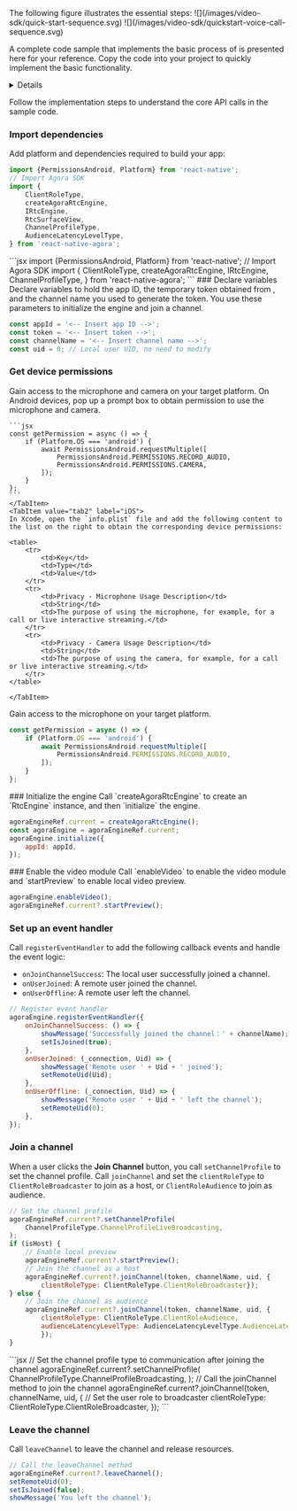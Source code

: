 
<PlatformWrapper platform="react-native">
The following figure illustrates the essential steps:
<ProductWrapper notAllowed="voice-calling">
![](/images/video-sdk/quick-start-sequence.svg)
</ProductWrapper>
<ProductWrapper product="voice-calling">
![](/images/video-sdk/quickstart-voice-call-sequence.svg)
</ProductWrapper>

A complete code sample that implements the basic process of <Vpd k="NAME" /> is presented here for your reference. Copy the code into your project to quickly implement the basic functionality.

<details> 
<ProductWrapper notAllowed="voice-calling">
<summary>Complete sample code for real-time audio and video interaction</summary>

```jsx
// Import React Hooks
import React, { useRef, useState, useEffect } from 'react';
// Import user interface elements
import {
    SafeAreaView,
    ScrollView,
    StyleSheet,
    Text,
    View,
} from 'react-native';
// Import components for obtaining Android device permissions
import { PermissionsAndroid, Platform } from 'react-native';
// Import Agora SDK
import {
    ClientRoleType,
    createAgoraRtcEngine,
    IRtcEngine,
    ChannelProfileType,
} from 'react-native-agora';

// Define basic information
const appId = '<-- Insert App ID -->';
const token = '<-- Insert Token -->';
const channelName = '<-- Insert Channel Name -->';
const uid = 0; // Local user UID, no need to modify

const App = () => {
    const agoraEngineRef = useRef<IRtcEngine>(); // IRtcEngine instance
    const [isJoined, setIsJoined] = useState(false); // Whether the local user has joined the channel
    const [remoteUid, setRemoteUid] = useState(0); // Remote user UID
    const [message, setMessage] = useState(''); // User prompt message

    // Initialize the engine when starting the App
    useEffect(() => {
        setupVideoSDKEngine();
    });
    const setupVideoSDKEngine = async () => {
        try {
            // Create RtcEngine after checking and obtaining device permissions
            if (Platform.OS === 'android') {
                await getPermission();
            }
            agoraEngineRef.current = createAgoraRtcEngine();
            const agoraEngine = agoraEngineRef.current;

            // Register event callbacks
            agoraEngine.registerEventHandler({
                onJoinChannelSuccess: () => {
                    showMessage('Successfully joined the channel: ' + channelName);
                    setIsJoined(true);
                },
                onUserJoined: (_connection, Uid) => {
                    showMessage('Remote user ' + Uid + ' has joined');
                    setRemoteUid(Uid);
                },
                onUserOffline: (_connection, Uid) => {
                    showMessage('Remote user ' + Uid + ' has left the channel');
                    setRemoteUid(0);
                },
            });
            // Initialize the engine
            agoraEngine.initialize({
                appId: appId,
            });
        } catch (e) {
            console.log(e);
        }
    };

    // Define the join method called after clicking the join channel button
    const join = async () => {
        if (isJoined) {
            return;
        }
        try {
            // Set the channel profile type to live broadcasting after joining the channel
            agoraEngineRef.current?.setChannelProfile(
                ChannelProfileType.ChannelProfileBroadcasting,
            );
            // Call the joinChannel method to join the channel
            agoraEngineRef.current?.joinChannel(token, channelName, uid, {
                // Set the user role to broadcaster
                clientRoleType: ClientRoleType.ClientRoleBroadcaster,
            });
        } catch (e) {
            console.log(e);
        }
    };
    // Define the leave method called after clicking the leave channel button
    const leave = () => {
        try {
            // Call the leaveChannel method to leave the channel
            agoraEngineRef.current?.leaveChannel();
            setRemoteUid(0);
            setIsJoined(false);
            showMessage('Left the channel');
        } catch (e) {
            console.log(e);
        }
    };

    // Render the user interface
    return (
        <SafeAreaView style={styles.main}>
            <Text style={styles.head}>Agora Voice Call Quick Start</Text>
            <View style={styles.btnContainer}>
                <Text onPress={join} style={styles.button}>
                    Join Channel
                </Text>
                <Text onPress={leave} style={styles.button}>
                    Leave Channel
                </Text>
            </View>
            <ScrollView
                style={styles.scroll}
                contentContainerStyle={styles.scrollContainer}>
                {isJoined ? (
                    <Text>Local user UID: {uid}</Text>
                ) : (
                    <Text>Join a channel</Text>
                )}
                {isJoined && remoteUid !== 0 ? (
                    <Text>Remote user UID: {remoteUid}</Text>
                ) : (
                    <Text>Waiting for remote users to join</Text>
                )}
                <Text>{message}</Text>
            </ScrollView>
        </SafeAreaView>
    );

    // Display message
    function showMessage(msg: string) {
        setMessage(msg);
    }
};

// Define user interface styles
const styles = StyleSheet.create({
    button: {
        paddingHorizontal: 25,
        paddingVertical: 4,
        fontWeight: 'bold',
        color: '#ffffff',
        backgroundColor: '#0055cc',
        margin: 5,
    },
    main: { flex: 1, alignItems: 'center' },
    scroll: { flex: 1, backgroundColor: '#ddeeff', width: '100%' },
    scrollContainer: { alignItems: 'center' },
    videoView: { width: '90%', height: 200 },
    btnContainer: { flexDirection: 'row', justifyContent: 'center' },
    head: { fontSize: 20 },
});

const getPermission = async () => {
    if (Platform.OS === 'android') {
        await PermissionsAndroid.requestMultiple([
            PermissionsAndroid.PERMISSIONS.RECORD_AUDIO,
        ]);
    }
};

export default App;
```
</ProductWrapper>
<ProductWrapper product="voice-calling">
<summary>Complete sample code for real-time audio interaction</summary>

```jsx
// Import React Hooks
import React, { useRef, useState, useEffect } from 'react';
// Import user interface elements
import {
    SafeAreaView,
    ScrollView,
    StyleSheet,
    Text,
    View,
} from 'react-native';
// Import components for obtaining Android device permissions
import { PermissionsAndroid, Platform } from 'react-native';
// Import Agora SDK
import {
    ClientRoleType,
    createAgoraRtcEngine,
    IRtcEngine,
    ChannelProfileType,
} from 'react-native-agora';

// Define basic information
const appId = '<-- Insert App ID -->';
const token = '<-- Insert Token -->';
const channelName = '<-- Insert Channel Name -->';
const uid = 0; // Local user UID, no need to modify

const App = () => {
    const agoraEngineRef = useRef<IRtcEngine>(); // IRtcEngine instance
    const [isJoined, setIsJoined] = useState(false); // Whether the local user has joined the channel
    const [remoteUid, setRemoteUid] = useState(0); // Remote user UID
    const [message, setMessage] = useState(''); // User prompt message

    // Initialize the engine when starting the App
    useEffect(() => {
        setupVideoSDKEngine();
    });
    const setupVideoSDKEngine = async () => {
        try {
            // Create RtcEngine after checking and obtaining device permissions
            if (Platform.OS === 'android') {
                await getPermission();
            }
            agoraEngineRef.current = createAgoraRtcEngine();
            const agoraEngine = agoraEngineRef.current;

            // Register event callbacks
            agoraEngine.registerEventHandler({
                onJoinChannelSuccess: () => {
                    showMessage('Successfully joined the channel: ' + channelName);
                    setIsJoined(true);
                },
                onUserJoined: (_connection, Uid) => {
                    showMessage('Remote user ' + Uid + ' has joined');
                    setRemoteUid(Uid);
                },
                onUserOffline: (_connection, Uid) => {
                    showMessage('Remote user ' + Uid + ' has left the channel');
                    setRemoteUid(0);
                },
            });
            // Initialize the engine
            agoraEngine.initialize({
                appId: appId,
            });
        } catch (e) {
            console.log(e);
        }
    };

    // Define the join method called after clicking the join channel button
    const join = async () => {
        if (isJoined) {
            return;
        }
        try {
            // Set the channel profile type to live broadcasting after joining the channel
            agoraEngineRef.current?.setChannelProfile(
                ChannelProfileType.ChannelProfileBroadcasting,
            );
            // Call the joinChannel method to join the channel
            agoraEngineRef.current?.joinChannel(token, channelName, uid, {
                // Set the user role to broadcaster
                clientRoleType: ClientRoleType.ClientRoleBroadcaster,
            });
        } catch (e) {
            console.log(e);
        }
    };
    // Define the leave method called after clicking the leave channel button
    const leave = () => {
        try {
            // Call the leaveChannel method to leave the channel
            agoraEngineRef.current?.leaveChannel();
            setRemoteUid(0);
            setIsJoined(false);
            showMessage('Left the channel');
        } catch (e) {
            console.log(e);
        }
    };

    // Render the user interface
    return (
        <SafeAreaView style={styles.main}>
            <Text style={styles.head}>Agora Voice Call Quick Start</Text>
            <View style={styles.btnContainer}>
                <Text onPress={join} style={styles.button}>
                    Join Channel
                </Text>
                <Text onPress={leave} style={styles.button}>
                    Leave Channel
                </Text>
            </View>
            <ScrollView
                style={styles.scroll}
                contentContainerStyle={styles.scrollContainer}>
                {isJoined ? (
                    <Text>Local user UID: {uid}</Text>
                ) : (
                    <Text>Join a channel</Text>
                )}
                {isJoined && remoteUid !== 0 ? (
                    <Text>Remote user UID: {remoteUid}</Text>
                ) : (
                    <Text>Waiting for remote users to join</Text>
                )}
                <Text>{message}</Text>
            </ScrollView>
        </SafeAreaView>
    );

    // Display message
    function showMessage(msg: string) {
        setMessage(msg);
    }
};

// Define user interface styles
const styles = StyleSheet.create({
    button: {
        paddingHorizontal: 25,
        paddingVertical: 4,
        fontWeight: 'bold',
        color: '#ffffff',
        backgroundColor: '#0055cc',
        margin: 5,
    },
    main: { flex: 1, alignItems: 'center' },
    scroll: { flex: 1, backgroundColor: '#ddeeff', width: '100%' },
    scrollContainer: { alignItems: 'center' },
    videoView: { width: '90%', height: 200 },
    btnContainer: { flexDirection: 'row', justifyContent: 'center' },
    head: { fontSize: 20 },
});

const getPermission = async () => {
    if (Platform.OS === 'android') {
        await PermissionsAndroid.requestMultiple([
            PermissionsAndroid.PERMISSIONS.RECORD_AUDIO,
        ]);
    }
};

export default App;
```
</ProductWrapper>
</details>

Follow the implementation steps to understand the core API calls in the sample code.

### Import dependencies
Add platform and <Vg k="COMPANY"/> dependencies required to build your app:
<ProductWrapper notAllowed="voice-calling">

```jsx
import {PermissionsAndroid, Platform} from 'react-native';
// Import Agora SDK
import {
    ClientRoleType,
    createAgoraRtcEngine,
    IRtcEngine,
    RtcSurfaceView,
    ChannelProfileType,
    AudienceLatencyLevelType,
} from 'react-native-agora';
```
</ProductWrapper>
<ProductWrapper product="voice-calling">
```jsx
import {PermissionsAndroid, Platform} from 'react-native';
// Import Agora SDK
import {
    ClientRoleType,
    createAgoraRtcEngine,
    IRtcEngine,
    ChannelProfileType,
} from 'react-native-agora';
```
</ProductWrapper>
### Declare variables
Declare variables to hold the app ID, the temporary token obtained from <Vg k="CONSOLE"/>, and the channel name you used to generate the token. You use these parameters to initialize the engine and join a channel.

```jsx
const appId = '<-- Insert app ID -->';
const token = '<-- Insert token -->';
const channelName = '<-- Insert channel name -->';
const uid = 0; // Local user UID, no need to modify
```

### Get device permissions
<ProductWrapper notAllowed="voice-calling">
Gain access to the microphone and camera on your target platform.

<Tabs groupId="platform">
    <TabItem value="tab1" label="Android" default>
    On Android devices, pop up a prompt box to obtain permission to use the microphone and camera.

    ```jsx
    const getPermission = async () => {
        if (Platform.OS === 'android') {
            await PermissionsAndroid.requestMultiple([
                PermissionsAndroid.PERMISSIONS.RECORD_AUDIO,
                PermissionsAndroid.PERMISSIONS.CAMERA,
            ]);
        }
    };
    ```
    </TabItem>
    <TabItem value="tab2" label="iOS">
    In Xcode, open the `info.plist` file and add the following content to the list on the right to obtain the corresponding device permissions:

    <table>
        <tr>
            <td>Key</td>
            <td>Type</td>
            <td>Value</td>
        </tr>
        <tr>
            <td>Privacy - Microphone Usage Description</td>
            <td>String</td>
            <td>The purpose of using the microphone, for example, for a call or live interactive streaming.</td>
        </tr>
        <tr>
            <td>Privacy - Camera Usage Description</td>
            <td>String</td>
            <td>The purpose of using the camera, for example, for a call or live interactive streaming.</td>
        </tr>
    </table>

    </TabItem>
</Tabs>
</ProductWrapper>
<ProductWrapper product="voice-calling">
Gain access to the microphone on your target platform.

```jsx
const getPermission = async () => {
    if (Platform.OS === 'android') {
        await PermissionsAndroid.requestMultiple([
            PermissionsAndroid.PERMISSIONS.RECORD_AUDIO,
        ]);
    }
};
```
</ProductWrapper>
### Initialize the engine
Call `createAgoraRtcEngine` to create an `RtcEngine` instance, and then `initialize` the engine.

```jsx
agoraEngineRef.current = createAgoraRtcEngine();
const agoraEngine = agoraEngineRef.current;
agoraEngine.initialize({
    appId: appId,
});
```
<ProductWrapper notAllowed="voice-calling">
### Enable the video module
Call `enableVideo` to enable the video module and `startPreview` to enable local video preview.

```jsx
agoraEngine.enableVideo();
agoraEngineRef.current?.startPreview();
```
</ProductWrapper>

### Set up an event handler
Call `registerEventHandler` to add the following callback events and handle the event logic:

- `onJoinChannelSuccess`: The local user successfully joined a channel.
- `onUserJoined`: A remote user joined the channel.
- `onUserOffline`: A remote user left the channel.

```jsx
// Register event handler
agoraEngine.registerEventHandler({
    onJoinChannelSuccess: () => {
        showMessage('Successfully joined the channel：' + channelName);
        setIsJoined(true);
    },
    onUserJoined: (_connection, Uid) => {
        showMessage('Remote user ' + Uid + ' joined');
        setRemoteUid(Uid);
    },
    onUserOffline: (_connection, Uid) => {
        showMessage('Remote user ' + Uid + ' left the channel');
        setRemoteUid(0);
    },
});
```

### Join a channel
When a user clicks the **Join Channel** button, you call `setChannelProfile` to set the channel profile. Call `joinChannel` and set the `clientRoleType` to `ClientRoleBroadcaster` to join as a host, or `ClientRoleAudience` to join as audience.
<ProductWrapper notAllowed="voice-calling">
```jsx
// Set the channel profile
agoraEngineRef.current?.setChannelProfile(
    ChannelProfileType.ChannelProfileLiveBroadcasting,
);
if (isHost) {
    // Enable local preview
    agoraEngineRef.current?.startPreview();
    // Join the channel as a host
    agoraEngineRef.current?.joinChannel(token, channelName, uid, {
        clientRoleType: ClientRoleType.ClientRoleBroadcaster});
} else {
    // Join the channel as audience
    agoraEngineRef.current?.joinChannel(token, channelName, uid, {
        clientRoleType: ClientRoleType.ClientRoleAudience,
        audienceLatencyLevelType: AudienceLatencyLevelType.AudienceLatencyLevelUltraLowLatency
        });
}
```
</ProductWrapper>
<ProductWrapper product="voice-calling">
```jsx
// Set the channel profile type to communication after joining the channel
agoraEngineRef.current?.setChannelProfile(
    ChannelProfileType.ChannelProfileBroadcasting,
);
// Call the joinChannel method to join the channel
agoraEngineRef.current?.joinChannel(token, channelName, uid, {
    // Set the user role to broadcaster
    clientRoleType: ClientRoleType.ClientRoleBroadcaster,
});
```
</ProductWrapper>

### Leave the channel
Call `leaveChannel` to leave the channel and release resources.

```jsx
// Call the leaveChannel method
agoraEngineRef.current?.leaveChannel();
setRemoteUid(0);
setIsJoined(false);
showMessage('You left the channel');
```

</PlatformWrapper>
